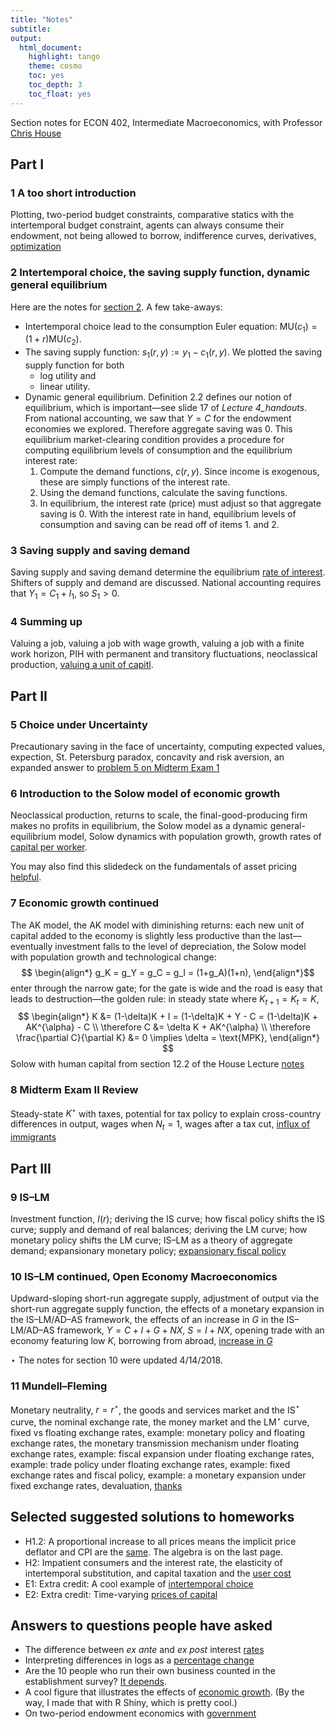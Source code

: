 ```yaml
---
title: "Notes"
subtitle: 
output:
  html_document:
    highlight: tango
    theme: cosmo
    toc: yes
    toc_depth: 3
    toc_float: yes
---
```


<!-- ## Section notes -->
Section notes for ECON 402, Intermediate Macroeconomics, with Professor [Chris House](http://www-personal.umich.edu/~chouse/)

## Part I
### 1 A too short introduction
Plotting, two-period budget constraints, comparative statics with the intertemporal budget constraint, agents can always consume their endowment, not being allowed to borrow, indifference curves, derivatives, [optimization](https://umich.box.com/s/t3pnjnvzwyiz861fgoabc5glg91vgw1y)

### 2 Intertemporal choice, the saving supply function, dynamic general equilibrium
Here are the notes for [section 2](https://umich.box.com/s/03fuxxit457y7lfas2ti79u5lobmzzye).
A few take-aways:

+ Intertemporal choice lead to the consumption Euler equation: $\text{MU}(c_1) = (1+r) \text{MU}(c_2)$.
+ The saving supply function: $s_1(r,y) := y_1 - c_1(r,y)$.
We plotted the saving supply function for both 
    * log utility and 
    * linear utility.
+ Dynamic general equilibrium.
Definition 2.2 defines our notion of equilibrium, which is important&mdash;see slide 17 of _Lecture 4\_handouts_.
From national accounting, we saw that $Y = C$ for the endowment economies we explored.
Therefore aggregate saving was $0$.
This equilibrium market-clearing condition provides a procedure for computing equilibrium levels of consumption and the equilibrium interest rate:
    1. Compute the demand functions, $c(r,y)$. Since income is exogenous, these are simply functions of the interest rate.
    2. Using the demand functions, calculate the saving functions.
    3. In equilibrium, the interest rate (price) must adjust so that aggregate saving is $0$. With the interest rate in hand, equilibrium levels of consumption and saving can be read off of items 1. and 2.
    
### 3 Saving supply and saving demand    
Saving supply and saving demand determine the equilibrium [rate of interest](https://umich.box.com/s/e2cb48p3z66ywgh7spcgqpr9zhy12k8y).
Shifters of supply and demand are discussed. 
National accounting requires that $Y_1 = C_1 + I_1$, so $S_1 > 0$.
    
### 4 Summing up
Valuing a job, valuing a job with wage growth, valuing a job with a finite work horizon, PIH with permanent and transitory fluctuations, neoclassical production, [valuing a unit of capitl](https://umich.box.com/s/dlnc24jda0xu9sqifl2uicc4cdmzit4l).
   
## Part II

### 5 Choice under Uncertainty
Precautionary saving in the face of uncertainty, computing expected values, expection, St. Petersburg paradox, concavity and risk aversion, an expanded answer to [problem 5 on Midterm Exam 1](https://umich.box.com/s/ntytbawgba1vpqb2unapnfzls5c3sjzz)

### 6 Introduction to the Solow model of economic growth
Neoclassical production, returns to scale, the final-good-producing firm makes no profits in equilibrium, the Solow model as a dynamic general-equilibrium model,
Solow dynamics with population growth, growth rates of [capital per worker](https://umich.box.com/s/zlyddmutecbi4kapcvjlz1e9tl6l7jl1).

You may also find this slidedeck on the fundamentals of asset pricing [helpful](https://umich.box.com/s/e56gn79e2pkw58h6nb3l40mlp6h99sjw).

### 7 Economic growth continued
The AK model, the AK model with diminishing returns: each new unit of capital added to the economy is slightly less productive than the last&mdash;eventually investment falls to the level of depreciation, the Solow model with population growth and technological change: 
$$
\begin{align*}
g_K = g_Y = g_C = g_I = (1+g_A)(1+n),
\end{align*}$$ 
enter through the narrow gate; for the gate is wide and the road is easy that leads to destruction&mdash;the golden rule: in steady state where $K_{t+1} = K_t = K$,
$$
\begin{align*}
K &= (1-\delta)K + I = (1-\delta)K + Y - C = (1-\delta)K + AK^{\alpha} - C \\
\therefore C &= \delta K + AK^{\alpha} \\
\therefore \frac{\partial C}{\partial K} &= 0 \implies \delta = \text{MPK},
\end{align*}
$$
Solow with human capital from section 12.2 of the House Lecture [notes](https://umich.box.com/s/lf8h7jqhodc0gcyq3gqblbcw2s7wlao0)  

### 8 Midterm Exam II Review
Steady-state $K^{\star}$ with taxes, potential for tax policy to explain cross-country differences in output, wages when $N_t  = 1$, wages after a tax cut, [influx of immigrants](https://umich.box.com/s/4rh0y52xtifhaq1caypp0wr4mlunfxm9)

## Part III

### 9 IS&ndash;LM
Investment function, $I(r)$;
deriving the IS curve;
how fiscal policy shifts the IS curve;
supply and demand of real balances;
deriving the LM curve;
how monetary policy shifts the LM curve;
IS&ndash;LM as a theory of aggregate demand;
expansionary monetary policy;
[expansionary fiscal policy](https://umich.box.com/s/5wu7gnkd0ojn23wgk6e4oc85ofb1my4r)

### 10 IS&ndash;LM continued, Open Economy Macroeconomics
Updward-sloping short-run aggregate supply,
adjustment of output via the short-run aggregate supply function,
the effects of a monetary expansion in the IS&ndash;LM/AD&ndash;AS framework,
the effects of an increase in $G$ in the IS&ndash;LM/AD&ndash;AS framework,
$Y = C + I + G + NX$,
$S = I + NX$,
opening trade with an economy featuring low $K$,
borrowing from abroad,
[increase in $G$](https://umich.box.com/s/wxa9azz0jzk6ozlgejln29acmum14yk1)

$\star$ The notes for section 10 were updated 4/14/2018.

### 11 Mundell&ndash;Fleming 
Monetary neutrality, $r = r^{\star}$,
the goods and services market and the IS$^{\star}$ curve,
the nominal exchange rate,
the money market and the LM$^{\star}$ curve,
fixed vs floating exchange rates,
example: monetary policy and floating exchange rates,
the monetary transmission mechanism under floating exchange rates,
example: fiscal expansion under floating exchange rates,
example: trade policy under floating exchange rates,
example: fixed exchange rates and fiscal policy,
example: a monetary expansion under fixed exchange rates,
devaluation,
[thanks](https://umich.box.com/s/7dsbz12mbvlq6oqiuj33it0dpf1hlwzu)

## Selected suggested solutions to homeworks

+ H1.2: A proportional increase to all prices means the implicit price deflator and CPI are the [same](https://umich.box.com/s/zgqslxkgjlxj82p6a086idm592okocv9). The algebra is on the last page.
+ H2: Impatient consumers and the interest rate, the elasticity of intertemporal substitution, and capital taxation and the [user cost](https://umich.box.com/s/gzugioph33wzzt2sydzamvei23roz75q)
+ E1: Extra credit: A cool example of [intertemporal choice](https://umich.box.com/s/k9ogh1w56zarx7rw3itkz4wfdj8n6i9o)
+ E2: Extra credit: Time-varying [prices of capital](https://umich.box.com/s/v1wkuwte4b0psw2jmi9y4ddqoenssvdt)

## Answers to questions people have asked

+ The difference between _ex ante_ and _ex post_ interest [rates](https://richryan.github.io/2018/01/22/ex-ante-ex-post.html)
+ Interpreting differences in logs as a [percentage change](https://umich.box.com/s/b55x084x4dg52s0csoqzmj6n8bqin9xe)
+ Are the 10 people who run their own business counted in the establishment survey? [It depends](https://richryan.github.io/2018/02/04/establishment-survey.html).
+ A cool figure that illustrates the effects of [economic growth](https://richryan.github.io/update/2017/08/14/a-gif.html). (By the way, I made that with R Shiny, which is pretty cool.)
+ On two-period endowment economics with [government](https://umich.box.com/s/3qu40fe4ug9wez2w2n1uqv7m076pvzn7)